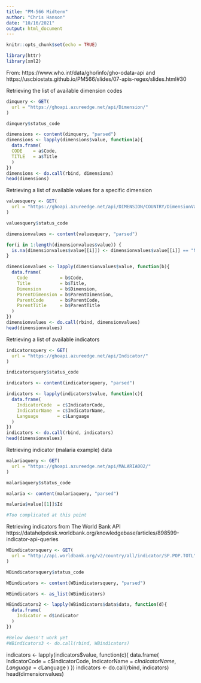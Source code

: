 ```yaml
---
title: "PM-566 Midterm"
author: "Chris Hanson"
date: "10/16/2021"
output: html_document
---
```


```r
knitr::opts_chunk$set(echo = TRUE)
```

```r
library(httr)
library(xml2)
```

From: 
https://www.who.int/data/gho/info/gho-odata-api
and
https://uscbiostats.github.io/PM566/slides/07-apis-regex/slides.html#30


Retrieving the list of available dimension codes
```r
dimquery <- GET(
  url = "https://ghoapi.azureedge.net/api/Dimension/"
)

dimquery$status_code

dimensions <- content(dimquery, "parsed")
dimensions <- lapply(dimensions$value, function(a){
  data.frame(
  CODE    = a$Code,
  TITLE   = a$Title
  )
})
dimensions <- do.call(rbind, dimensions)
head(dimensions)
```

Retrieving a list of available values for a specific dimension
```r
valuesquery <- GET(
  url = "https://ghoapi.azureedge.net/api/DIMENSION/COUNTRY/DimensionValues/"
)

valuesquery$status_code

dimensionvalues <- content(valuesquery, "parsed")

for(i in 1:length(dimensionvalues$value)) {
  is.na(dimensionvalues$value[[i]]) <- dimensionvalues$value[[i]] == "NULL"
}

dimensionvalues <- lapply(dimensionvalues$value, function(b){
  data.frame(
    Code            = b$Code,
    Title           = b$Title,
    Dimension       = b$Dimension,
    ParentDimension = b$ParentDimension,
    ParentCode      = b$ParentCode,
    ParentTitle     = b$ParentTitle
  )
})
dimensionvalues <- do.call(rbind, dimensionvalues)
head(dimensionvalues)
```

Retrieving a list of available indicators
```r
indicatorsquery <- GET(
  url = "https://ghoapi.azureedge.net/api/Indicator/"
)

indicatorsquery$status_code

indicators <- content(indicatorsquery, "parsed")

indicators <- lapply(indicators$value, function(c){
  data.frame(
    IndicatorCode  = c$IndicatorCode,
    IndicatorName  = c$IndicatorName,
    Language       = c$Language
  )
})
indicators <- do.call(rbind, indicators)
head(dimensionvalues)
```

Retrieving indicator (malaria example) data
```r
malariaquery <- GET(
  url = "https://ghoapi.azureedge.net/api/MALARIA002/"
)

malariaquery$status_code

malaria <- content(malariaquery, "parsed")

malaria$value[[1]]$Id

#Too complicated at this point
```

Retrieving indicators from The World Bank API
https://datahelpdesk.worldbank.org/knowledgebase/articles/898599-indicator-api-queries
```r
WBindicatorsquery <- GET(
  url = "http://api.worldbank.org/v2/country/all/indicator/SP.POP.TOTL"
)

WBindicatorsquery$status_code

WBindicators <- content(WBindicatorsquery, "parsed")

WBindicators <- as_list(WBindicators)

WBindicators2 <- lapply(WBindicators$data$data, function(d){
  data.frame(
    Indicator = d$indicator
  )
})

#Below doesn't work yet
#WBindicators3 <- do.call(rbind, WBindicators)
```

indicators <- lapply(indicators$value, function(c){
  data.frame(
    IndicatorCode  = c$IndicatorCode,
    IndicatorName  = c$IndicatorName,
    Language       = c$Language
  )
})
indicators <- do.call(rbind, indicators)
head(dimensionvalues)
